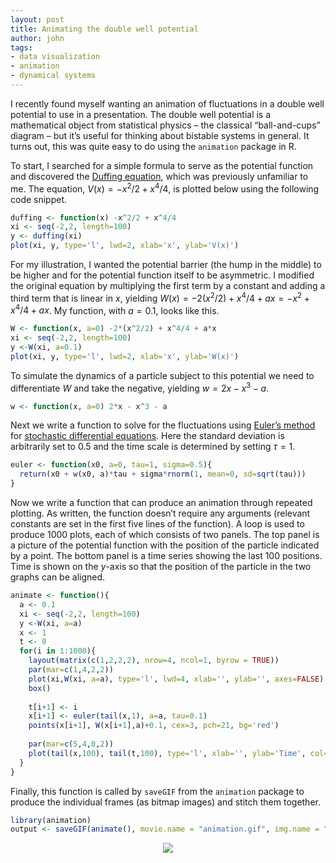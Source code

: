 ```yaml
---
layout: post
title: Animating the double well potential
author: john
tags:
- data visualization
- animation
- dynamical systems
---
```


I recently found myself wanting an animation of fluctuations in a double well potential to use in a presentation. The double well potential is a mathematical object from statistical physics -- the classical "ball-and-cups" diagram -- but it's useful for thinking about bistable systems in general. It turns out, this was quite easy to do using the `animation` package in R.

To start, I searched for a simple formula to serve as the potential function and discovered the [Duffing equation](http://physics.ucsc.edu/~peter/115/duffing.pdf), which was previously unfamiliar to me. The equation, $V(x) = -x^2/2 + x^4/4$, is plotted below using the following code snippet.

```r
duffing <- function(x) -x^2/2 + x^4/4
xi <- seq(-2,2, length=100)
y <- duffing(xi)
plot(xi, y, type='l', lwd=2, xlab='x', ylab='V(x)')
```

For my illustration, I wanted the potential barrier (the hump in the middle) to be higher and for the potential function itself to be asymmetric. I modified the original equation by multiplying the first term by a constant and adding a third term that is linear in $x$, yielding $W(x) = -2(x^2/2) + x^4/4 + ax = - x^2 + x^4/4 + ax$. My function, with $a=0.1$, looks like this.

```r
W <- function(x, a=0) -2*(x^2/2) + x^4/4 + a*x
xi <- seq(-2,2, length=100)
y <-W(xi, a=0.1)
plot(xi, y, type='l', lwd=2, xlab='x', ylab='W(x)')
```

To simulate the dynamics of a particle subject to this potential we need to differentiate $W$ and take the negative, yielding $w = 2x - x^3 -a$.

```r
w <- function(x, a=0) 2*x - x^3 - a
```

Next we write a function to solve for the fluctuations using [Euler's method](http://en.wikipedia.org/wiki/Euler%E2%80%93Maruyama_method) for [stochastic differential equations](http://en.wikipedia.org/wiki/Stochastic_differential_equation). Here the standard deviation is arbitrarily set to 0.5 and the time scale is determined by setting $\tau=1$.

```r
euler <- function(x0, a=0, tau=1, sigma=0.5){
  return(x0 + w(x0, a)*tau + sigma*rnorm(1, mean=0, sd=sqrt(tau)))
}
```

Now we write a function that can produce an animation through repeated plotting. As written, the function doesn't require any arguments (relevant constants are set in the first five lines of the function). A loop is used to produce 1000 plots, each of which consists of two panels. The top panel is a picture of the potential function with the position of the particle indicated by a point. The bottom panel is a time series showing the last 100 positions. Time is shown on the $y$-axis so that the position of the particle in the two graphs can be aligned.

```r
animate <- function(){
  a <- 0.1
  xi <- seq(-2,2, length=100)
  y <-W(xi, a=a)
  x <- 1
  t <- 0
  for(i in 1:1000){
    layout(matrix(c(1,2,2,2), nrow=4, ncol=1, byrow = TRUE))
    par(mar=c(1,4,2,2))
    plot(xi,W(xi, a=a), type='l', lwd=4, xlab='', ylab='', axes=FALSE)
    box()
    
    t[i+1] <- i
    x[i+1] <- euler(tail(x,1), a=a, tau=0.1)
    points(x[i+1], W(x[i+1],a)+0.1, cex=3, pch=21, bg='red')
    
    par(mar=c(5,4,0,2))
    plot(tail(x,100), tail(t,100), type='l', xlab='', ylab='Time', col='red', xlim=c(-2,2))
  }
}
```

Finally, this function is called by `saveGIF` from the `animation` package to produce the individual frames (as bitmap images) and stitch them together.

```r
library(animation)
output <- saveGIF(animate(), movie.name = "animation.gif", img.name = "Rplot", interval=0.1, nmax=1001, ani.width=480, ani.height=480, loop=TRUE, clean=TRUE)
```

<center> <img src='animation.gif'> </img> </center>
